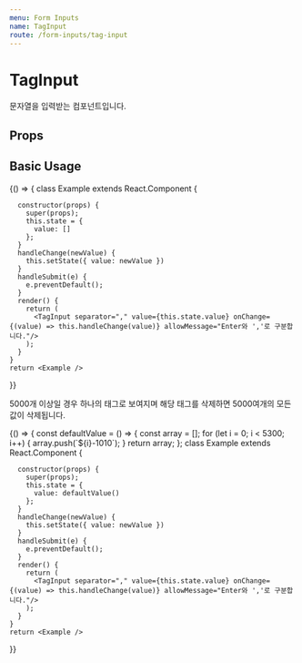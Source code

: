 ```yaml
---
menu: Form Inputs
name: TagInput
route: /form-inputs/tag-input
---
```



# TagInput

문자열을 입력받는 컴포넌트입니다.

## Props

<Props of={TagInput} />

## Basic Usage

<Playground>
  {() => {
    class Example extends React.Component {
      
      constructor(props) {
        super(props);
        this.state = {
          value: []
        };
      }
      handleChange(newValue) {
        this.setState({ value: newValue })
      }
      handleSubmit(e) {
        e.preventDefault();
      }
      render() {
        return (
          <TagInput separator="," value={this.state.value} onChange={(value) => this.handleChange(value)} allowMessage="Enter와 ','로 구분합니다."/>
        );
      }
    }
    return <Example />
}}

</Playground>

5000개 이상일 경우 하나의 태그로 보여지며 해당 태그를 삭제하면 5000여개의 모든 값이 삭제됩니다.

<Playground>
  {() => {
    const defaultValue = () => {
      const array = [];
      for (let i = 0; i < 5300; i++) {
        array.push(`${i}-1010`);
      }
      return array;
    };
    class Example extends React.Component {
      
      constructor(props) {
        super(props);
        this.state = {
          value: defaultValue()
        };
      }
      handleChange(newValue) {
        this.setState({ value: newValue })
      }
      handleSubmit(e) {
        e.preventDefault();
      }
      render() {
        return (
          <TagInput separator="," value={this.state.value} onChange={(value) => this.handleChange(value)} allowMessage="Enter와 ','로 구분합니다."/>
        );
      }
    }
    return <Example />
}}

</Playground>
